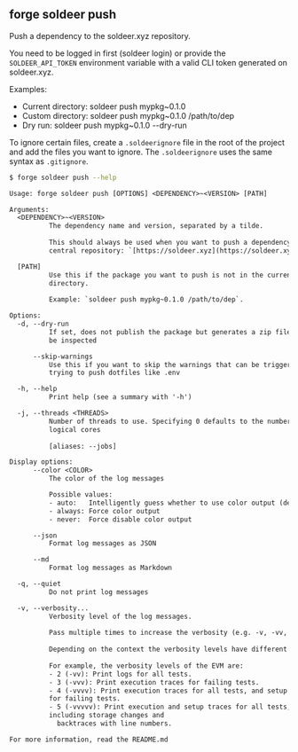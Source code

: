## forge soldeer push

Push a dependency to the soldeer.xyz repository.

You need to be logged in first (soldeer login) or provide the
`SOLDEER_API_TOKEN` environment variable with a valid
CLI token generated on soldeer.xyz.

Examples:
- Current directory: soldeer push mypkg~0.1.0
- Custom directory: soldeer push mypkg~0.1.0 /path/to/dep
- Dry run: soldeer push mypkg~0.1.0 --dry-run

To ignore certain files, create a `.soldeerignore` file in the root of the
project and add the files you want to ignore. The `.soldeerignore` uses the same
syntax as `.gitignore`.

```bash
$ forge soldeer push --help
```

```txt
Usage: forge soldeer push [OPTIONS] <DEPENDENCY>~<VERSION> [PATH]

Arguments:
  <DEPENDENCY>~<VERSION>
          The dependency name and version, separated by a tilde.
          
          This should always be used when you want to push a dependency to the
          central repository: `[https://soldeer.xyz](https://soldeer.xyz)`.

  [PATH]
          Use this if the package you want to push is not in the current
          directory.
          
          Example: `soldeer push mypkg~0.1.0 /path/to/dep`.

Options:
  -d, --dry-run
          If set, does not publish the package but generates a zip file that can
          be inspected

      --skip-warnings
          Use this if you want to skip the warnings that can be triggered when
          trying to push dotfiles like .env

  -h, --help
          Print help (see a summary with '-h')

  -j, --threads <THREADS>
          Number of threads to use. Specifying 0 defaults to the number of
          logical cores
          
          [aliases: --jobs]

Display options:
      --color <COLOR>
          The color of the log messages

          Possible values:
          - auto:   Intelligently guess whether to use color output (default)
          - always: Force color output
          - never:  Force disable color output

      --json
          Format log messages as JSON

      --md
          Format log messages as Markdown

  -q, --quiet
          Do not print log messages

  -v, --verbosity...
          Verbosity level of the log messages.
          
          Pass multiple times to increase the verbosity (e.g. -v, -vv, -vvv).
          
          Depending on the context the verbosity levels have different meanings.
          
          For example, the verbosity levels of the EVM are:
          - 2 (-vv): Print logs for all tests.
          - 3 (-vvv): Print execution traces for failing tests.
          - 4 (-vvvv): Print execution traces for all tests, and setup traces
          for failing tests.
          - 5 (-vvvvv): Print execution and setup traces for all tests,
          including storage changes and
            backtraces with line numbers.

For more information, read the README.md
```